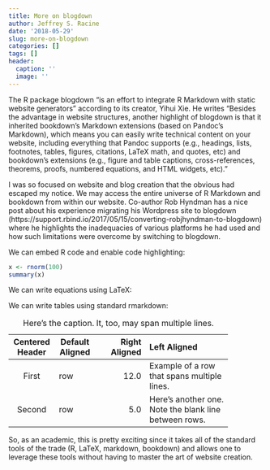 ```yaml
---
title: More on blogdown
author: Jeffrey S. Racine
date: '2018-05-29'
slug: more-on-blogdown
categories: []
tags: []
header:
  caption: ''
  image: ''
---
```


The R package blogdown "is an effort to integrate R Markdown with static website generators" according to its creator, Yihui Xie. He writes "Besides the advantage in website structures, another highlight of blogdown is that it inherited bookdown’s Markdown extensions (based on Pandoc’s Markdown), which means you can easily write technical content on your website, including everything that Pandoc supports (e.g., headings, lists, footnotes, tables, figures, citations, LaTeX math, and quotes, etc) and bookdown’s extensions (e.g., figure and table captions, cross-references, theorems, proofs, numbered equations, and HTML widgets, etc)."

I was so focused on website and blog creation that the obvious had escaped my notice. We may access the entire universe of R Markdown and bookdown from within our website. Co-author Rob Hyndman has a nice post about his experience migrating his Wordpress site to blogdown (https://support.rbind.io/2017/05/15/converting-robjhyndman-to-blogdown) where he highlights the inadequacies of various platforms he had used and how such limitations were overcome by switching to blogdown.

We can embed R code and enable code highlighting:

```r
x <- rnorm(100)
summary(x)
```

We can write equations using LaTeX:
\begin{equation}
\hat\beta=(X'X)^{-1}X'Y
\end{equation}

We can write tables using standard rmarkdown:

-------------------------------------------------------------
 Centered   Default           Right Left
  Header    Aligned         Aligned Aligned
----------- ------- --------------- -------------------------
   First    row                12.0 Example of a row that
                                    spans multiple lines.

  Second    row                 5.0 Here's another one. Note
                                    the blank line between
                                    rows.
-------------------------------------------------------------

Table: Here's the caption. It, too, may span
multiple lines.

<!--
And naturally we can create figures:
```r
plot(density(rchisq(10000,df=5)),main="")
```
-->

So, as an academic, this is pretty exciting since it takes all of the standard tools of the trade (R, LaTeX, markdown, bookdown) and allows one to leverage these tools without having to master the art of website creation.
